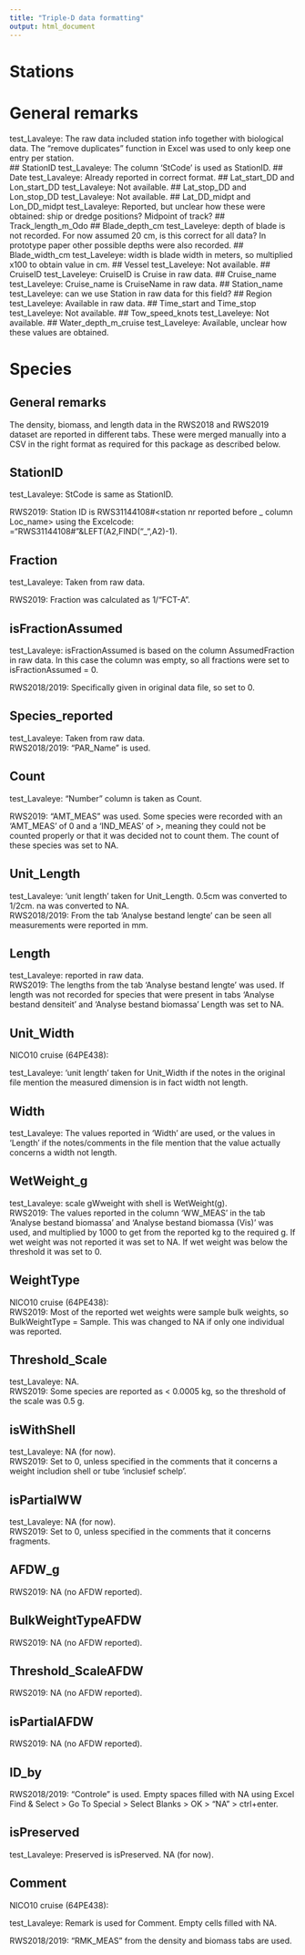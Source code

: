 ```yaml
---
title: "Triple-D data formatting"
output: html_document
---
```


# Stations
# General remarks
test_Lavaleye: The raw data included station info together with biological data. The "remove duplicates" function in Excel was used to only keep one entry per station.  
## StationID
test_Lavaleye: The column 'StCode' is used as StationID.
## Date
test_Lavaleye: Already reported in correct format.
## Lat_start_DD and Lon_start_DD
test_Lavaleye: Not available.
## Lat_stop_DD and Lon_stop_DD
test_Lavaleye: Not available. 
## Lat_DD_midpt and Lon_DD_midpt
test_Lavaleye: Reported, but unclear how these were obtained: ship or dredge positions? Midpoint of track?
## Track_length_m_Odo
## Blade_depth_cm
test_Laveleye: depth of blade is not recorded. For now assumed 20 cm, is this correct for all data? In prototype paper other possible depths were also recorded.
## Blade_width_cm
test_Laveleye: width is blade width in meters, so multiplied x100 to obtain value in cm. 
## Vessel
test_Laveleye: Not available.
## CruiseID
test_Laveleye: CruiseID is Cruise in raw data.
## Cruise_name
test_Laveleye: Cruise_name is CruiseName in raw data.
## Station_name
test_Laveleye: can we use Station in raw data for this field?
## Region
test_Laveleye: Available in raw data.
## Time_start and Time_stop
test_Laveleye: Not available.
## Tow_speed_knots
test_Laveleye: Not available.
## Water_depth_m_cruise
test_Laveleye: Available, unclear how these values are obtained.

# Species
## General remarks
The density, biomass, and length data in the RWS2018 and RWS2019 dataset are reported in different tabs. These were merged manually into a CSV in the right format as required for this package as described below.

## StationID
test_Lavaleye: StCode is same as StationID.   

RWS2019: Station ID is RWS31144108#<station nr reported before _ column Loc_name> using the Excelcode: ="RWS31144108#"&LEFT(A2,FIND("_",A2)-1).  

## Fraction
test_Lavaleye: Taken from raw data.  

RWS2019: Fraction was calculated as 1/"FCT-A".

## isFractionAssumed
test_Lavaleye: isFractionAssumed is based on the column AssumedFraction in raw data. In this case the column was empty, so all fractions were set to isFractionAssumed = 0.

RWS2018/2019: Specifically given in original data file, so set to 0.

## Species_reported
test_Lavaleye: Taken from raw data.    
RWS2018/2019: "PAR_Name" is used.  

## Count
test_Lavaleye: "Number" column is taken as Count.   

RWS2019: "AMT_MEAS" was used. Some species were recorded with an 'AMT_MEAS' of 0 and a 'IND_MEAS' of >, meaning they could not be counted properly or that it was decided not to count them. The count of these species was set to NA.

## Unit_Length
test_Lavaleye: 'unit length' taken for Unit_Length. 0.5cm was converted to 1/2cm. na was converted to NA.  
RWS2018/2019: From the tab 'Analyse bestand lengte' can be seen all measurements were reported in mm.  

## Length
test_Lavaleye: reported in raw data.  
RWS2019: The lengths from the tab 'Analyse bestand lengte' was used. If length was not recorded for species that were present in tabs 'Analyse bestand densiteit' and 'Analyse bestand biomassa' Length was set to NA.

## Unit_Width
NICO10 cruise (64PE438):    

test_Lavaleye: 'unit length' taken for Unit_Width if the notes in the original file mention the measured dimension is in fact width not length.  

## Width
test_Lavaleye: The values reported in 'Width' are used, or the values in 'Length' if the notes/comments in the file mention that the value actually concerns a width not length.    

## WetWeight_g
test_Lavaleye: scale gWweight with shell is WetWeight(g).  
RWS2019: The values reported in the column 'WW_MEAS' in the tab 'Analyse bestand biomassa' and 'Analyse bestand biomassa (Vis)' was used, and multiplied by 1000 to get from the reported kg to the required g. If wet weight was not reported it was set to NA. If wet weight was below the threshold it was set to 0.  

## WeightType
NICO10 cruise (64PE438):  
RWS2019: Most of the reported wet weights were sample bulk weights, so BulkWeightType = Sample. This was changed to NA if only one individual was reported.  

## Threshold_Scale
test_Lavaleye: NA.  
RWS2019: Some species are reported as < 0.0005 kg, so the threshold of the scale was 0.5 g.  

## isWithShell
test_Lavaleye: NA (for now).  
RWS2019: Set to 0, unless specified in the comments that it concerns a weight includion shell or tube 'inclusief schelp'.  

## isPartialWW
test_Lavaleye: NA (for now).  
RWS2019: Set to 0, unless specified in the comments that it concerns fragments.  

## AFDW_g
RWS2019: NA (no AFDW reported).  

## BulkWeightTypeAFDW
RWS2019: NA (no AFDW reported).  

## Threshold_ScaleAFDW
RWS2019: NA (no AFDW reported).  

## isPartialAFDW
RWS2019: NA (no AFDW reported).  

## ID_by
RWS2018/2019: "Controle" is used. Empty spaces filled with NA using Excel Find & Select > Go To Special > Select Blanks > OK > "NA" > ctrl+enter.

## isPreserved
test_Lavaleye: Preserved is isPreserved. NA (for now).  

## Comment
NICO10 cruise (64PE438):  

test_Lavaleye: Remark is used for Comment. Empty cells filled with NA.  

RWS2018/2019: "RMK_MEAS" from the density and biomass tabs are used.  
